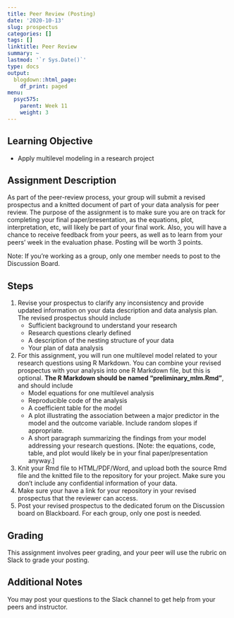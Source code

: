 ```yaml
---
title: Peer Review (Posting)
date: '2020-10-13'
slug: prospectus
categories: []
tags: []
linktitle: Peer Review
summary: ~
lastmod: '`r Sys.Date()`'
type: docs
output:
  blogdown::html_page:
    df_print: paged
menu:
  psyc575:
    parent: Week 11
    weight: 3
---
```


## Learning Objective

- Apply multilevel modeling in a research project

## Assignment Description 

As part of the peer-review process, your group will submit a revised prospectus and a knitted document of part of your data analysis for peer review. The purpose of the assignment is to make sure you are on track for completing your final paper/presentation, as the equations, plot, interpretation, etc, will likely be part of your final work. Also, you will have a chance to receive feedback from your peers, as well as to learn from your peers' week in the evaluation phase. Posting will be worth 3 points.

Note: If you're working as a group, only one member needs to post to the Discussion Board. 

## Steps

1. Revise your prospectus to clarify any inconsistency and provide updated information on your data description and data analysis plan. The revised prospectus should include
    - Sufficient background to understand your research
    - Research questions clearly defined
    - A description of the nesting structure of your data
    - Your plan of data analysis
2. For this assignment, you will run one multilevel model related to your research questions using R Markdown. You can combine your revised prospectus with your analysis into one R Markdown file, but this is optional. **The R Markdown should be named "preliminary_mlm.Rmd"**, and should include
    - Model equations for one multilevel analysis
    - Reproducible code of the analysis
    - A coefficient table for the model
    - A plot illustrating the association between a major predictor in the model and the outcome variable. Include random slopes if appropriate.  
    - A short paragraph summarizing the findings from your model addressing your research questions. 
[Note: the equations, code, table, and plot would likely be in your final paper/presentation anyway.]
3. Knit your Rmd file to HTML/PDF/Word, and upload both the source Rmd file and the knitted file to the repository for your project. Make sure you don't include any confidential information of your data. 
4. Make sure your have a link for your repository in your revised prospectus that the reviewer can access.
5. Post your revised prospectus to the dedicated forum on the Discussion board on Blackboard. For each group, only one post is needed. 

## Grading 

This assignment involves peer grading, and your peer will use the rubric on Slack to grade your posting. 

## Additional Notes

You may post your questions to the Slack channel to get help from your peers and instructor. 
